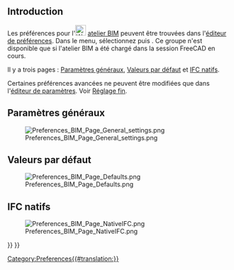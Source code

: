 <languages/>

{{Docnav/fr
|[[BIM_TogglePanels/fr|Bascule des panneaux inférieurs]]
|[[Native_IFC/fr|Native IFC]]
|[[BIM_Workbench/fr|Atelier BIM]]
|IconL=BIM_TogglePanels.svg
|IconR=
|IconC=Workbench_BIM.svg
}}

{{TOCright}}

== Introduction ==

Les préférences pour l'[[Image:Workbench_BIM.svg|24px]] [[BIM_Workbench/fr|atelier BIM]] peuvent être trouvées dans l'[[Preferences Editor/fr|éditeur de préférences]]. Dans le menu, sélectionnez {{MenuCommand|Édition → Préférences...}} puis {{MenuCommand|[[Image:Workbench_BIM.svg|16px]] BIM}}. Ce groupe n'est disponible que si l'atelier BIM a été chargé dans la session FreeCAD en cours.

Il y a trois pages : [[#Paramètres_généraux|Paramètres généraux]], [[#Valeurs_par_défaut|Valeurs par défaut]] et [[#IFC_natifs|IFC natifs]].

Certaines préférences avancées ne peuvent être modifiées que dans l'[[Std_DlgParameter/fr|éditeur de paramètres]]. Voir [[Fine-tuning/fr#Atelier_BIM|Réglage fin]].

<span id="General_Settings"></span>
==Paramètres généraux==

[[Image:Preferences_BIM_Page_General_settings.png]]

<span id="Defaults"></span>
==Valeurs par défaut==

[[Image:Preferences_BIM_Page_Defaults.png]]

<span id="Native_IFC"></span>
== IFC natifs==

[[Image:Preferences_BIM_Page_NativeIFC.png]]


{{Docnav/fr
|[[BIM_TogglePanels/fr|Bascule des panneaux inférieurs]]
|[[Native_IFC/fr|Native IFC]]
|[[BIM_Workbench/fr|Atelier BIM]]
|IconL=BIM_TogglePanels.svg
|IconR=
|IconC=Workbench_BIM.svg
}}

{{BIM_Tools_navi{{#translation:}}}}
{{Userdocnavi{{#translation:}}}}
[[Category:Preferences{{#translation:}}]]